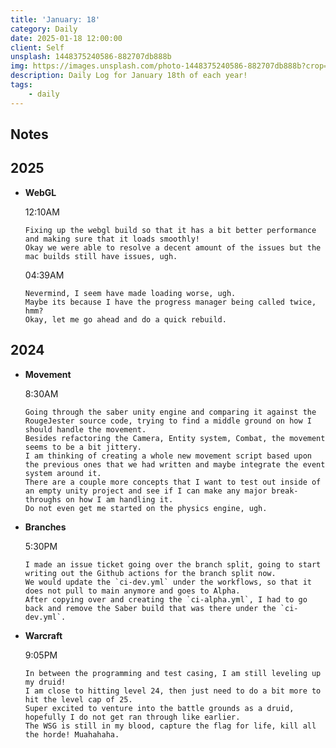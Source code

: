 ```yaml
---
title: 'January: 18'
category: Daily
date: 2025-01-18 12:00:00
client: Self
unsplash: 1448375240586-882707db888b
img: https://images.unsplash.com/photo-1448375240586-882707db888b?crop=entropy&cs=srgb&fm=jpg&ixid=MnwzNjM5Nzd8MHwxfHJhbmRvbXx8fHx8fHx8fDE2ODE3NDg2ODY&ixlib=rb-4.0.3&q=85
description: Daily Log for January 18th of each year!
tags:
    - daily
---
```


## Notes

## 2025

-   **WebGL**

    12:10AM

        Fixing up the webgl build so that it has a bit better performance and making sure that it loads smoothly!
        Okay we were able to resolve a decent amount of the issues but the mac builds still have issues, ugh.

    04:39AM

        Nevermind, I seem have made loading worse, ugh.
        Maybe its because I have the progress manager being called twice, hmm?
        Okay, let me go ahead and do a quick rebuild.

## 2024

-   **Movement**

    8:30AM

        Going through the saber unity engine and comparing it against the RougeJester source code, trying to find a middle ground on how I should handle the movement.
        Besides refactoring the Camera, Entity system, Combat, the movement seems to be a bit jittery.
        I am thinking of creating a whole new movement script based upon the previous ones that we had written and maybe integrate the event system around it.
        There are a couple more concepts that I want to test out inside of an empty unity project and see if I can make any major break-throughs on how I am handling it.
        Do not even get me started on the physics engine, ugh.

-   **Branches**

    5:30PM

        I made an issue ticket going over the branch split, going to start writing out the Github actions for the branch split now.
        We would update the `ci-dev.yml` under the workflows, so that it does not pull to main anymore and goes to Alpha.
        After copying over and creating the `ci-alpha.yml`, I had to go back and remove the Saber build that was there under the `ci-dev.yml`.

-   **Warcraft**

    9:05PM

        In between the programming and test casing, I am still leveling up my druid!
        I am close to hitting level 24, then just need to do a bit more to hit the level cap of 25.
        Super excited to venture into the battle grounds as a druid, hopefully I do not get ran through like earlier.
        The WSG is still in my blood, capture the flag for life, kill all the horde! Muahahaha.
